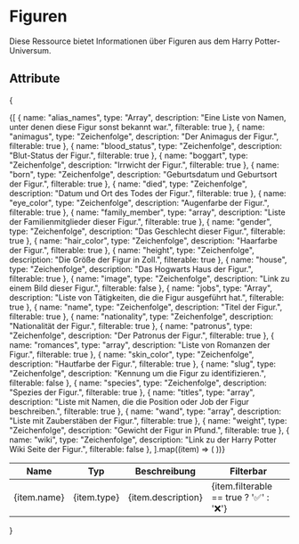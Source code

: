 # Figuren
Diese Ressource bietet Informationen über Figuren aus dem Harry Potter-Universum.

## Attribute
{
<table>
  <thead>
    <tr>
      <th>Name</th>
      <th>Typ</th>
      <th>Beschreibung</th>
      <th>Filterbar</th>
    </tr>
  </thead>
  <tbody>
    {[
      { name: "alias_names", type: "Array", description: "Eine Liste von Namen, unter denen diese Figur sonst bekannt war.", filterable: true },
      { name: "animagus", type: "Zeichenfolge", description: "Der Animagus der Figur.", filterable: true },
      { name: "blood_status", type: "Zeichenfolge", description: "Blut-Status der Figur.", filterable: true },
      { name: "boggart", type: "Zeichenfolge", description: "Irrwicht der Figur.", filterable: true },
      { name: "born", type: "Zeichenfolge", description: "Geburtsdatum und Geburtsort der Figur.", filterable: true },
      { name: "died", type: "Zeichenfolge", description: "Datum und Ort des Todes der Figur.", filterable: true },
      { name: "eye_color", type: "Zeichenfolge", description: "Augenfarbe der Figur.", filterable: true },
      { name: "family_member", type: "array", description: "Liste der Familienmitglieder dieser Figur.", filterable: true },
      { name: "gender", type: "Zeichenfolge", description: "Das Geschlecht dieser Figur.", filterable: true },
      { name: "hair_color", type: "Zeichenfolge", description: "Haarfarbe der Figur.", filterable: true },
      { name: "height", type: "Zeichenfolge", description: "Die Größe der Figur in Zoll.", filterable: true },
      { name: "house", type: "Zeichenfolge", description: "Das Hogwarts Haus der Figur.", filterable: true },
      { name: "image", type: "Zeichenfolge", description: "Link zu einem Bild dieser Figur.", filterable: false },
      { name: "jobs", type: "Array", description: "Liste von Tätigkeiten, die die Figur ausgeführt hat.", filterable: true },
      { name: "name", type: "Zeichenfolge", description: "Titel der Figur.", filterable: true },
      { name: "nationality", type: "Zeichenfolge", description: "Nationalität der Figur.", filterable: true },
      { name: "patronus", type: "Zeichenfolge", description: "Der Patronus der Figur.", filterable: true },
      { name: "romances", type: "array", description: "Liste von Romanzen der Figur.", filterable: true },
      { name: "skin_color", type: "Zeichenfolge", description: "Hautfarbe der Figur.", filterable: true },
      { name: "slug", type: "Zeichenfolge", description: "Kennung um die Figur zu identifizieren.", filterable: false },
      { name: "species", type: "Zeichenfolge", description: "Spezies der Figur.", filterable: true },
      { name: "titles", type: "array", description: "Liste mit Namen, die die Position oder Job der Figur beschreiben.", filterable: true },
      { name: "wand", type: "array", description: "Liste mit Zauberstäben der Figur.", filterable: true },
      { name: "weight", type: "Zeichenfolge", description: "Gewicht der Figur in Pfund.", filterable: true },
      { name: "wiki", type: "Zeichenfolge", description: "Link zu der Harry Potter Wiki Seite der Figur.", filterable: false },
    ].map((item) => (
      <tr key={item.name}>
        <td>{item.name}</td>
        <td>{item.type}</td>
        <td>{item.description}</td>
        <td>{item.filterable == true ? '✅' : '❌'}</td>
      </tr>
    ))}

  </tbody>
</table>
}
